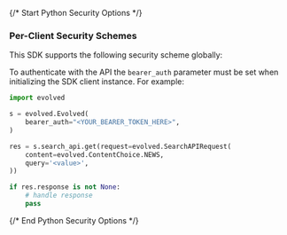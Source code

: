 {/* Start Python Security Options */}
### Per-Client Security Schemes

This SDK supports the following security scheme globally:



To authenticate with the API the `bearer_auth` parameter must be set when initializing the SDK client instance. For example:
```python
import evolved

s = evolved.Evolved(
    bearer_auth="<YOUR_BEARER_TOKEN_HERE>",
)

res = s.search_api.get(request=evolved.SearchAPIRequest(
    content=evolved.ContentChoice.NEWS,
    query='<value>',
))

if res.response is not None:
    # handle response
    pass

```
{/* End Python Security Options */}
